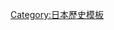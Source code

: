{{Navbox
| title = [[日本古代职官#律令制（大宝律令）以後|日本律令制官職]]
| style = width:950px
| state = collapsed
| image = 
| name = 日本律令制官職
| list1style = background:#ddf;padding:1px;
| list1 = '''二官'''
| group2 = [[神祇官]]
| list2 = 【官員】[[神祇伯]] [[神祇大少副]] [[神祇大少佑]] [[神祇大少史]] [[神部]] [[神主]] [[宮主]] [[卜部]] [[御巫]] [[戶坐]]
| group3 = [[太政官]]
| list3 = 【官員】[[太政大臣]] [[左大臣]] [[右大臣]] [[內大臣 (日本)|內大臣]] [[准大臣]] [[大納言]] [[中納言]] [[少納言]] [[參議 (日本)|參議]]<br>
【機構】[[少納言局]] [[弁官局|左弁官局]] [[弁官局|右弁官局]] [[巡察使]] [[太政官廚家]]
| list4style = background:#ddf;padding;1px;
| list4 = '''八省'''
| group5 = [[中務省]]
| list5 = [[中宮職]] [[大舍人寮|左右大舍人寮]] [[圖書寮]]〔下轄 [[紙屋院]]〕 [[內藏寮]] [[縫殿寮]]〔下轄 [[糸所]]〕[[内匠寮]]（令外）[[陰陽寮]] [[畫工司]] [[內藥司]] [[內禮司]] 
| group6 = [[式部省]]
| list6 = [[大學寮]]〔大學別曹〕 [[散位寮]]
| group7 = [[治部省]]
| list7 = [[雅樂寮]] [[玄蕃寮]] [[諸陵司]](諸陵寮) [[喪儀司]]
| group8 = {{link-ja|民部省|民部省}}
| list8 = 〔[[廩院]]〕[[主計寮]] [[主稅寮]] 
| group9 = [[兵部省]]
| list9 = [[隼人司]] [[兵馬司 (日本)|兵馬司]] [[造兵司]] [[鼓吹司]] [[主船司]] [[主鷹司]]
| group10 = [[刑部省]]
| list10 = [[囚獄司]] [[贓贖司]]
| group11 = [[大藏省]]
| list11 = 〔[[正藏率分所]]〕 [[織部司]] [[典鑄司]] [[漆部司]] [[縫部司]] [[掃部司]] 
| group12 = [[宮内省]]
| list12 = [[大膳職]] [[木工寮]] [[大炊寮]]〔[[供御院]]〕 [[主殿寮]]〔[[釜殿]]〕 [[典藥寮]]〔[[乳牛院]]〕 [[掃部寮]] [[正親司]] [[內膳司]]〔[[進物所]] [[御廚子所]] [[贄殿]]〕 [[造酒司]]〔[[酒殿]]〕 <br />[[采女司]] [[主水司]]〔[[冰室]]〕 [[筥陶司]] [[鍛冶司]] [[官奴司]] [[主油司]] [[內掃部司]] [[內染司]] [[園池司]] [[土工司]]
| list13style = background:#ddf;padding;1px;
| list13 = '''其他機構'''
| group14 = 職官
| list14 =[[中宮職]] [[大膳職]] [[京職|左右京職]] 
| group15 = 彈正台
| list15 = '''[[彈正台]]'''
| group16= '''衛府'''
| list16 = 【[[五衛府]]】[[兵衛府|左兵衛府]] [[兵衛府|右兵衛府]] [[左衛士府]] [[右衛士府]] [[衛門府]]〔[[隼人司]]〕<br />【其他衛府】 [[近衛府|左近衛府]] [[近衛府|右近衛府]] [[中衛府]] [[授刀衛]] [[外衛府]] 
| group17 = [[東宮]]
| list17 = [[春宮坊]]〔 [[主膳監]] [[主藏監]] [[舍人監]] [[主殿署]] [[主馬署]] [[主工署]] [[主書署]] [[主兵署]] [[主漿署]]〕 [[東宮傅]] [[東宮學士]]
| group18 = 馬寮
| list18 = [[馬寮|左、右馬寮]]〔[[ 牧]]〕 [[內廄寮]] [[主馬寮]] 
| group19 = [[兵庫]]
| list19 = [[左・右兵庫]] [[內兵庫]] [[兵庫寮]]
| group20 = [[後宮]]
| list20 = [[後宮十二司]]〔[[內侍司]] [[兵司]] [[藏司]] [[書司]] [[縫司]] [[膳司]] [[酒司]] [[闡司]] [[殿司]](主殿司) [[掃司]] [[水司]] [[藥司]]〕 
| group21 = 家令
| list21 = [[家令]]
| group22 = '''主要令外官'''
| list22 = <div style="text-align: left;">[[關白]] [[修理職]] [[齋院司]] [[鑄錢司]] [[齋宮寮]]〔[[齋宮十二司]]（[[舎人司]]、[[蔵部司]]、[[膳部司]]、[[炊部司]]、[[酒部司]]、[[水部司]]、[[殿部司]]、[[掃部司]]、[[采部司]]、[[藥部司]]、[[門部司]]、[[馬部司]]）〕 [[檢非違使|檢非違使廳]] [[勘解由使|勘解由使廳]] [[穀倉院]] [[藏人 (官職)|藏人所]]〔[[御書所]] [[一本御書所]] [[內御書所]] [[畫所]] [[作物所]] [[御匣殿]] [[樂所]] [[內豎所]]〕 [[院廳]] [[女院廳]] [[後院]] [[內教坊]] [[施藥院]] [[崇親院]] [[諸使]] [[諸司]] [[諸所]] [[造寺司]] [[造京司]] [[造宮司]] 
</div>
}}<noinclude>
[[Category:日本政府导航模板|{{PAGENAME}}]]
[[Category:日本歷史模板]]
</noinclude>